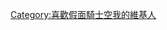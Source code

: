 {{Userbox
  |border-c = red
  |border-s = 2
  |id-c     = yellow
  |id-s     = 12
  |id-fc    = red
  |info-c   = aqua
  |info-s   = 8
  |info-fc  = black
  |id       = KUUGA
  |info     = 這個用戶喜歡'''[[假面騎士空我|-{zh-cn:假面骑士空我;zh-hk:幪面超人古迦;zh-tw:假面騎士空我;}-]]'''，並願意為了守護別人的笑容而戰。
}}

[[Category:喜歡假面騎士空我的維基人]]